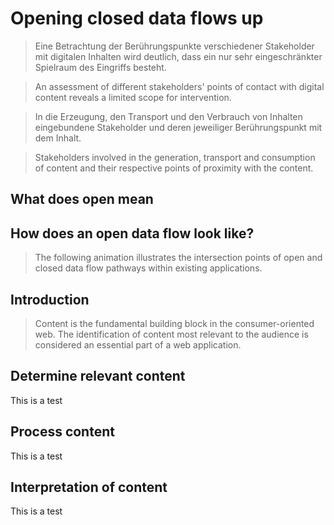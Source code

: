 # Opening closed data flows up

> Eine Betrachtung der Berührungspunkte verschiedener Stakeholder mit digitalen
> Inhalten wird deutlich, dass ein nur sehr eingeschränkter Spielraum des
> Eingriffs besteht.

> An assessment of different stakeholders' points of contact with digital
> content reveals a limited scope for intervention.

> In die Erzeugung, den Transport und den Verbrauch von Inhalten eingebundene
> Stakeholder und deren jeweiliger Berührungspunkt mit dem Inhalt.

> Stakeholders involved in the generation, transport and consumption of content
> and their respective points of proximity with the content.

## What does open mean

## How does an open data flow look like?

> The following animation illustrates the intersection points of open and closed
> data flow pathways within existing applications.

<DataflowComparison />

## Introduction

> Content is the fundamental building block in the consumer-oriented web. The
> identification of content most relevant to the audience is considered an
> essential part of a web application.

## Determine relevant content

This is a test

## Process content

This is a test

## Interpretation of content

This is a test
